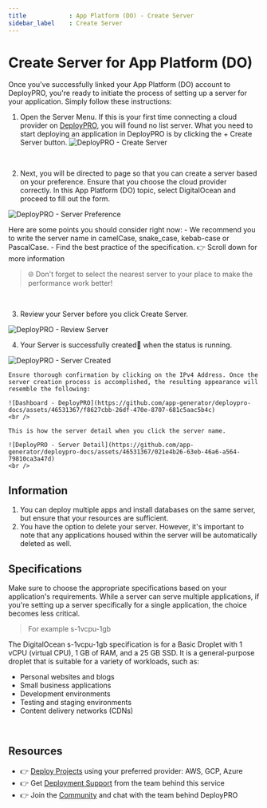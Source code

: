 ```yaml
---
title            : App Platform (DO) - Create Server
sidebar_label    : Create Server
---
```


# Create Server for App Platform (DO)

Once you've successfully linked your App Platform (DO) account to DeployPRO, you're ready to initiate the process of setting up a server for your application. Simply follow these instructions:

1. Open the Server Menu. If this is your first time connecting a cloud provider on [DeployPRO](https://deploypro.dev/), you will found no list server. What you need to start deploying an application in DeployPRO is by clicking the + Create Server button.
  ![DeployPRO - Create Server](https://github.com/app-generator/deploypro-docs/assets/46531367/34abb087-e6b6-41c5-8e60-73a1d3e0d895)
  <br />

2. Next, you will be directed to page so that you can create a server based on your preference. Ensure that you choose the cloud provider correctly. In this App Platform (DO) topic, select DigitalOcean and proceed to fill out the form.
  
  ![DeployPRO - Server Preference](https://github.com/app-generator/deploypro-docs/assets/46531367/e589ea29-b718-4977-957a-e86708aba28e)

  Here are some points you should consider right now:
    - We recommend you to write the server name in camelCase, snake_case, kebab-case or PascalCase.
    - Find the best practice of the specification. 👉 Scroll down for more information

> 🌐 Don't forget to select the nearest server to your place to make the performance work better!

<br />

3. Review your Server before you click Create Server.
  
  ![DeployPRO - Review Server](https://github.com/app-generator/deploypro-docs/assets/46531367/c0016a59-9d3a-483e-9ada-fa42a0a0ee55)
  <br />

4. Your Server is successfully created🙌 when the status is running.

  ![DeployPRO - Server Created](https://github.com/app-generator/deploypro-docs/assets/46531367/8fbfdf25-4f34-46ca-adbd-ae771b3c43ae)
  <br />

    Ensure thorough confirmation by clicking on the IPv4 Address. Once the server creation process is accomplished, the resulting appearance will resemble the following:
    
    ![Dashboard - DeployPRO](https://github.com/app-generator/deploypro-docs/assets/46531367/f8627cbb-26df-470e-8707-681c5aac5b4c)
    <br />

    This is how the server detail when you click the server name.
    
    ![DeployPRO - Server Detail](https://github.com/app-generator/deploypro-docs/assets/46531367/021e4b26-63eb-46a6-a564-79810ca3a47d)
    <br />

## Information

1. You can deploy multiple apps and install databases on the same server, but ensure that your resources are sufficient.
2. You have the option to delete your server. However, it's important to note that any applications housed within the server will be automatically deleted as well.

## Specifications
Make sure to choose the appropriate specifications based on your application's requirements. While a server can serve multiple applications, if you're setting up a server specifically for a single application, the choice becomes less critical.

> For example s-1vcpu-1gb

The DigitalOcean s-1vcpu-1gb specification is for a Basic Droplet with 1 vCPU (virtual CPU), 1 GB of RAM, and a 25 GB SSD. It is a general-purpose droplet that is suitable for a variety of workloads, such as:
- Personal websites and blogs
- Small business applications
- Development environments
- Testing and staging environments
- Content delivery networks (CDNs)

<br />

## Resources

- 👉 [Deploy Projects](https://deploypro.dev/) using your preferred provider: AWS, GCP, Azure
- 👉 Get [Deployment Support](https://deploypro.dev/support/) from the team behind this service
- 👉 Join the [Community](https://discord.gg/qQhjQZhnur) and chat with the team behind DeployPRO